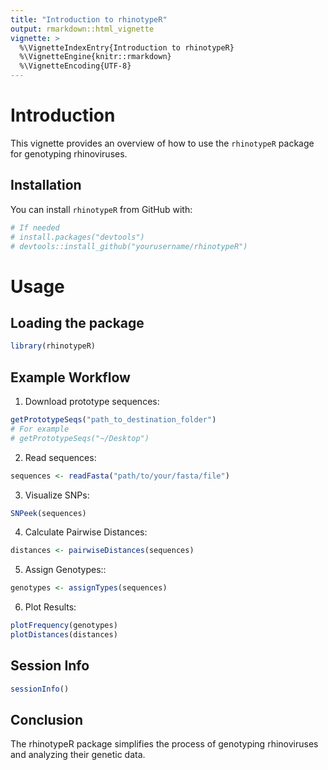```yaml
---
title: "Introduction to rhinotypeR"
output: rmarkdown::html_vignette
vignette: >
  %\VignetteIndexEntry{Introduction to rhinotypeR}
  %\VignetteEngine{knitr::rmarkdown}
  %\VignetteEncoding{UTF-8}
---
```


# Introduction

This vignette provides an overview of how to use the `rhinotypeR` package for genotyping rhinoviruses.

## Installation

You can install `rhinotypeR` from GitHub with:

```r
# If needed
# install.packages("devtools")
# devtools::install_github("yourusername/rhinotypeR")
```

# Usage

## Loading the package

```r
library(rhinotypeR)
```


## Example Workflow

1. Download prototype sequences:

```r
getPrototypeSeqs("path_to_destination_folder")
# For example
# getPrototypeSeqs("~/Desktop")
```

2. Read sequences:

```r
sequences <- readFasta("path/to/your/fasta/file")
```

3. Visualize SNPs:

```r
SNPeek(sequences)
```

4. Calculate Pairwise Distances:

```r
distances <- pairwiseDistances(sequences)
```

5. Assign Genotypes::

```r
genotypes <- assignTypes(sequences)
```

6. Plot Results:

```r
plotFrequency(genotypes)
plotDistances(distances)
```
## Session Info

```r
sessionInfo()
```

## Conclusion
The rhinotypeR package simplifies the process of genotyping rhinoviruses and analyzing their genetic data.
